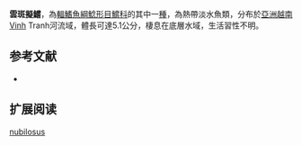 {{Speciesbox
| name = 雲斑擬鱨
| image =
| image_width = 250px
| image_caption = 
| status = NE
| status_system = IUCN3.1
| genus = Pseudobagrus 
| species = nubilosus
| authority = [[Ng_&_Freyhof|Ng & Freyhof]], 2007
| synonyms = 
}}
'''雲斑擬鱨'''，為[[輻鰭魚綱|輻鰭魚綱]][[鯰形目|鯰形目]][[鱨科|鱨科]]的其中一[[種|種]]，為熱帶淡水魚類，分布於[[亞洲|亞洲]][[越南|越南]]Vinh Tranh河流域，體長可達5.1公分，棲息在底層水域，生活習性不明。

==参考文献==
*{{FishBase_species|genus=Pseudobagrus|species=nubilosus|year=2015|month=4}}

== 扩展阅读 ==
{{refbegin}}
{{wikispecies-inline|Pseudobagrus nubilosus|雲斑擬鱨}}
{{refend}}
{{Taxonbar|from=Q6410046}}

[[Category:擬鱨屬|nubilosus]]